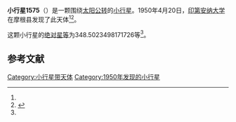 {{Infobox planet
| bgcolour = #FFFFC0
| name = 1575 Winifred
| symbol = 
| image = 
| caption = 
| discovery = yes
| discovery_ref = 
| discoverer = [[印第安纳大学|印第安纳大学]]
| discovery_site = [[摩根县|摩根县]] 
| discovered = 1950年4月20日
| designations = yes
| mp_name = 
| named_after = 
| alt_names = 1950 HH/ 1928 HG / 1939 GK / 1950 HD1 / 1977 UH1
| mp_category = [[主带小行星|主带小行星]]
| orbit_ref = <ref name="a">[http://ssd.jpl.nasa.gov/sbdb.cgi?sstr=1575 1575 Winifred] {{Wayback|url=http://ssd.jpl.nasa.gov/sbdb.cgi?sstr=1575 |date=20201119180505 }}，小行星數據庫瀏覽器（JPL Small-Body Database Browser）－[[美国国家航空航天局|美国国家航空航天局]]喷气推进实验室</ref>
| epoch = 2456400.5 (2013年4月18日更新)
| aphelion = {{convert|2.799011844000013|AU|km|3|abbr=on|lk=out}}
| perihelion = {{convert|1.949587293238151|AU|km|3|abbr=on}}
| semimajor = {{convert|2.374299568619082|AU|km|3|abbr=on}}
| eccentricity = 0.178878976
| period = 1336.293012 [[日|日]]<br />3.66[[儒略年|儒略年]]
| avg_speed = 
| inclination = 24.81890052332058
| asc_node = 206.8705350087213
| mean_anomaly = 
| arg_peri = 348.5023498171726
| satellites = 
| physical_characteristics = yes
| dimensions = 
| mass = 
| density = 
| surface_grav = 
| escape_velocity = 
| sidereal_day = 
| axial_tilt = 
| pole_ecliptic_lat = 
| pole_ecliptic_lon = 
| albedo = 
| temperatures= 
| temp_name1 = 
| mean_temp_1 = 
| max_temp_1 = 
| temp_name2 = 
| max_temp_2 = 
| spectral_type = 
| abs_magnitude = 348.5023498171726
}}

'''小行星1575'''（{{lang-en|1575 Winifred}}）是一颗围绕[[太阳|太阳]][[公转|公转]]的[[小行星|小行星]]。1950年4月20日，[[印第安纳大学|印第安纳大学]]在摩根县发现了此天体<ref name="a" /><ref>{{cite news|title=小行星列表|url=http://cfa-www.harvard.edu/iau/lists/NumberedMPs.txt|accessdate=2013-07-08|newspaper=哈佛大学|archive-date=2008-05-17|archive-url=https://web.archive.org/web/20080517010638/http://cfa-www.harvard.edu/iau/lists/NumberedMPs.txt|dead-url=no}}</ref>。

这颗小行星的[[绝对星等|绝对星等]]为348.5023498171726等<ref name="a" />。

==参考文献==
{{reflist}}
{{Minor Planet Number|[[小行星1574|小行星1574]]|[[小行星1576|小行星1576]]}}

{{小天体}}

[[Category:小行星带天体|Category:小行星带天体]]
[[Category:1950年发现的小行星|Category:1950年发现的小行星]]

{{asteroid-stub}}